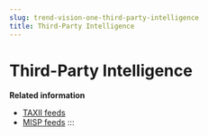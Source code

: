 ```yaml
---
slug: trend-vision-one-third-party-intelligence
title: Third-Party Intelligence
---
```

# Third-Party Intelligence

**Related information**

- [TAXII feeds](taxii-feeds.md "Trend Vision One allows you to subscribe to and monitor TAXII feeds for threat information that can be used to complement custom intelligence.")
- [MISP feeds](misp-feeds.md "Trend Vision One enables transfer of suspicious object data and retrieval of threat intelligence data either through a Service Gateway or directly with the MISP threat sharing platform.")
:::
